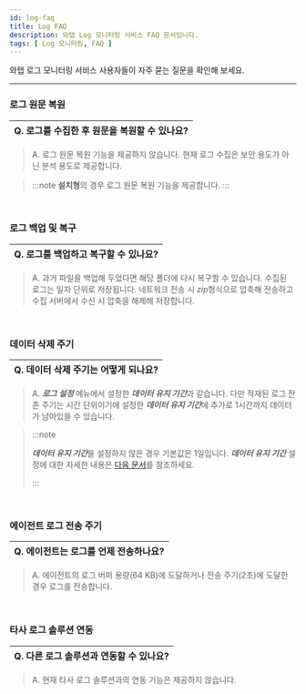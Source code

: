 ```yaml
---
id: log-faq
title: Log FAQ
description: 와탭 Log 모니터링 서비스 FAQ 문서입니다.
tags: [ Log 모니터링, FAQ ]
---
```


와탭 로그 모니터링 서비스 사용자들이 자주 묻는 질문을 확인해 보세요. 

---

<div class ='faq'>

### 로그 원문 복원

|Q. 로그를 수집한 후 원문을 복원할 수 있나요?|
|---|

> A. 로그 원문 복원 기능을 제공하지 않습니다. 현재 로그 수집은 보안 용도가 아닌 분석 용도로 제공합니다.

> :::note
> **설치형**의 경우 로그 원문 복원 기능을 제공합니다.
> :::

<br/>

### 로그 백업 및 복구

|Q. 로그를 백업하고 복구할 수 있나요?|
|---|

>A. 과거 파일을 백업해 두었다면 해당 폴더에 다시 복구할 수 있습니다. 수집된 로그는 일자 단위로 저장됩니다. 네트워크 전송 시 *zip*형식으로 압축해 전송하고 수집 서버에서 수신 시 압축을 해제해 저장합니다.

<br/>

### 데이터 삭제 주기

|Q. 데이터 삭제 주기는 어떻게 되나요?|
|---|

>A. ***로그 설정*** 메뉴에서 설정한 ***데이터 유지 기간***과 같습니다. 다만 적재된 로그 잔존 주기는 시간 단위이기에 설정한 ***데이터 유지 기간***에 추가로 1시간까지 데이터가 남아있을 수 있습니다.

> :::note
> 
> ***데이터 유지 기간***을 설정하지 않은 경우 기본값은 1일입니다. ***데이터 유지 기간*** 설정에 대한 자세한 내용은 [다음 문서](../log/log-setting#log-data-setting)를 참조하세요.
> 
> :::

<br/>

### 에이전트 로그 전송 주기

|Q. 에이전트는 로그를 언제 전송하나요?|
|---|

>A. 에이전트의 로그 버퍼 용량(64 KB)에 도달하거나 전송 주기(2초)에 도달한 경우 로그를 전송합니다.

<br/>

### 타사 로그 솔루션 연동

|Q. 다른 로그 솔루션과 연동할 수 있나요?|
|---|

>A. 현재 타사 로그 솔루션과의 연동 기능은 제공하지 않습니다.

<br/>


</div>